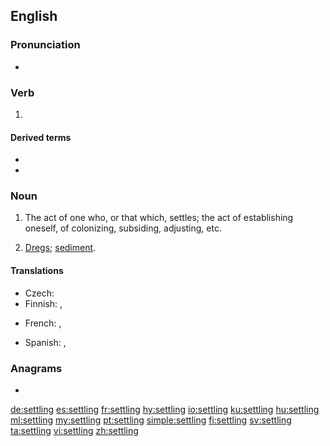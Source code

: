 ==English==

===Pronunciation===
* {{audio|en-us-settling.ogg|Audio (US)|lang=en}}

===Verb===
{{wikipedia}}
{{head|en|present participle}}

# {{present participle of|settle|lang=en|nocat=1}}

====Derived terms====
* {{l|en|settling basin}}
* {{l|en|settling tank}}

===Noun===
{{en-noun}}

# The act of one who, or that which, settles; the act of establishing oneself, of colonizing, subsiding, adjusting, etc.
# {{lb|en|usually plural}} [[dregs|Dregs]]; [[sediment]].

====Translations====
{{trans-top|dregs}}
* Czech: {{t|cs|sedlina|f}}
* Finnish: {{t+|fi|sakka}}, {{t|fi|saos}}
{{trans-mid}}
* French: {{t+|fr|sédimentation|f}}, {{t+|fr|sédiments|m-p}}
{{trans-bottom}}
{{checktrans-top}}
* Spanish: {{t+|es|decantación|f}}, {{t+|es|concho|m}}
{{trans-bottom}}

===Anagrams===
* {{l|en|lettings}}

[[de:settling]]
[[es:settling]]
[[fr:settling]]
[[hy:settling]]
[[io:settling]]
[[ku:settling]]
[[hu:settling]]
[[ml:settling]]
[[my:settling]]
[[pt:settling]]
[[simple:settling]]
[[fi:settling]]
[[sv:settling]]
[[ta:settling]]
[[vi:settling]]
[[zh:settling]]